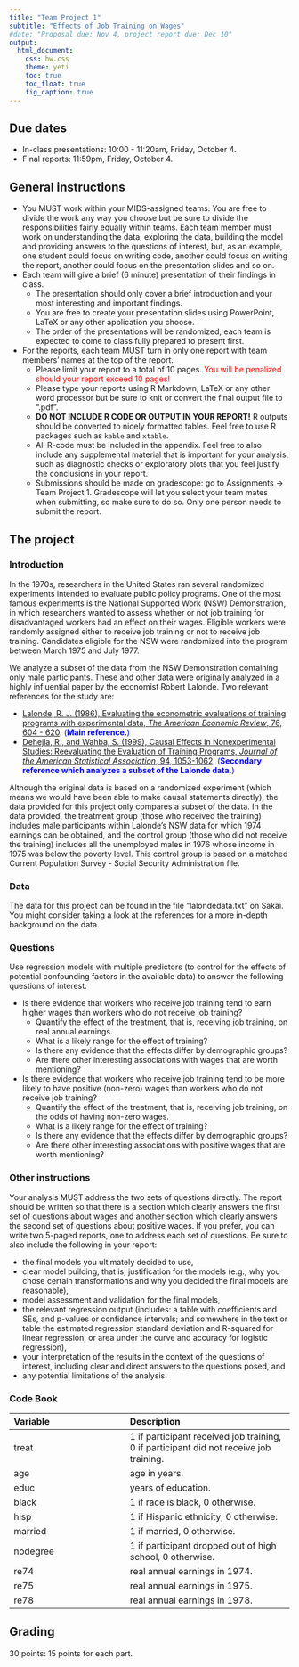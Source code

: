 ```yaml
---
title: "Team Project 1"
subtitle: "Effects of Job Training on Wages"
#date: "Proposal due: Nov 4, project report due: Dec 10"
output: 
  html_document: 
    css: hw.css
    theme: yeti
    toc: true
    toc_float: true
    fig_caption: true
---
```


## Due dates

- In-class presentations: 10:00 - 11:20am, Friday, October 4.
- Final reports: 11:59pm, Friday, October 4.

## General instructions

- You MUST work within your MIDS-assigned teams. You are free to divide the work any way you choose but be sure to divide the responsibilities fairly equally within teams. Each team member must work on understanding the data, exploring the data, building the model and providing answers to the questions of interest, but, as an example, one student could focus on writing code, another could focus on writing the report, another could focus on the presentation slides and so on.
- Each team will give a brief (6 minute) presentation of their findings in class. 
  + The presentation should only cover a brief introduction and your most interesting and important findings.
  + You are free to create your presentation slides using PowerPoint, LaTeX or any other application you choose.
  + The order of the presentations will be randomized; each team is expected to come to class fully prepared to present first.
- For the reports, each team MUST turn in only one report with team members' names at the top of the report. 
  + Please limit your report to a total of 10 pages. <font color="red">You will be penalized should your report exceed 10 pages!</font>
  + Please type your reports using R Markdown, LaTeX or any other word processor but be sure to knit or convert the final output file to ".pdf". 
  + **DO NOT INCLUDE R CODE OR OUTPUT IN YOUR REPORT!** R outputs should be converted to nicely formatted tables. Feel free to use R packages such as `kable` and `xtable`.
  + All R-code must be included in the appendix. Feel free to also include any supplemental material that is important for your analysis, such as diagnostic checks or exploratory plots that you feel justify the conclusions in your report.
  + Submissions should be made on gradescope: go to Assignments $\rightarrow$ Team Project 1. Gradescope will let you select your team mates when submitting, so make sure to do so. Only one person needs to submit the report. 



## The project
### Introduction

In the 1970s, researchers in the United States ran several randomized experiments intended to evaluate public policy programs. One of the most famous experiments is the National Supported Work (NSW) Demonstration, in which researchers wanted to assess whether or not job training for disadvantaged workers had an effect on their wages. Eligible workers were randomly assigned either to receive job training or not to receive job training. Candidates eligible for the NSW were randomized into the program between March 1975 and July 1977.

We analyze a subset of the data from the NSW Demonstration containing only male participants. These and other data were originally analyzed in a highly influential paper by the economist Robert Lalonde. Two relevant references for the study are:

- [Lalonde, R. J. (1986), Evaluating the econometric evaluations of training programs with experimental data, *The American Economic Review*, 76, 604 - 620](https://www.jstor.org/tc/accept?origin=%2Fstable%2Fpdf%2F1806062.pdf). <font color="blue">(**Main reference.**)</font>
- [Dehejia, R., and Wahba, S. (1999), Causal Effects in Nonexperimental Studies: Reevaluating the Evaluation of Training Programs, *Journal of the American Statistical Association*, 94, 1053-1062](http://www.uh.edu/~adkugler/Dehejia&Wahba_JASA.pdf). <font color="blue">(**Secondary reference which analyzes a subset of the Lalonde data.**)</font>

Although the original data is based on a randomized experiment (which means we would have been able to make causal statements directly), the data provided for this project only compares a subset of the data. In the data provided, the treatment group (those who received the training) includes male participants within Lalonde's NSW data for which 1974 earnings can be obtained, and the control group (those who did not receive the training) includes all the unemployed males in 1976 whose income in 1975 was below the poverty level. This control group is based on a matched Current Population Survey - Social Security Administration file.


### Data

The data for this project can be found in the file "lalondedata.txt" on Sakai. You might consider taking a look at the references for a more in-depth background on the data.


### Questions

Use regression models with multiple predictors (to control for the effects of potential confounding factors in the available data) to answer the following questions of interest.

- Is there evidence that workers who receive job training tend to earn higher wages than workers who do not receive job training?
  + Quantify the effect of the treatment, that is, receiving job training, on real annual earnings.
  + What is a likely range for the effect of training?
  + Is there any evidence that the effects differ by demographic groups? 
  + Are there other interesting associations with wages that are worth mentioning?

- Is there evidence that workers who receive job training tend to be more likely to have positive (non-zero) wages than workers who do not receive job training?
  + Quantify the effect of the treatment, that is, receiving job training, on the odds of having non-zero wages.
  + What is a likely range for the effect of training?
  + Is there any evidence that the effects differ by demographic groups?
  + Are there other interesting associations with positive wages that are worth mentioning?

      

### Other instructions

Your analysis MUST address the two sets of questions directly. The report should be written so that there is a section which clearly answers the first set of questions about wages and another section which clearly answers the second set of questions about positive wages. If you prefer, you can write two 5-paged reports, one to address each set of questions. Be sure to also include the following in your report: 

- the final models you ultimately decided to use,
- clear model building, that is, justification for the models (e.g., why you chose certain transformations and why you decided the final models are reasonable),
- model assessment and validation for the final models,
- the relevant regression output (includes: a table with coefficients and SEs, and p-values or confidence intervals; and somewhere in the text or table the estimated regression standard deviation and R-squared for linear regression, or area under the curve and accuracy for logistic regression),
- your interpretation of the results in the context of the questions of interest, including clear and direct answers to the questions posed, and
- any potential limitations of the analysis.


### Code Book
      
Variable       |        Description
:------------- | :-------------------
treat          |    1 if participant received job training, 0 if participant did not receive job training.
age            |    age in years.
educ           |    years of education. 
black          |    1 if race is black, 0 otherwise. 
hisp           |    1 if Hispanic ethnicity, 0 otherwise. 
married        |    1 if married, 0 otherwise. 
nodegree       |    1 if participant dropped out of high school, 0 otherwise. 
re74           |    real annual earnings in 1974.
re75           |    real annual earnings in 1975.
re78           |    real annual earnings in 1978.
    


## Grading

30 points: 15 points for each part.












